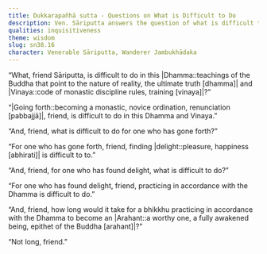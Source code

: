 ```yaml
---
title: Dukkarapañhā sutta - Questions on What is Difficult to Do
description: Ven. Sāriputta answers the question of what is difficult to do in the teaching and discipline, and what is difficult for one who has gone forth.
qualities: inquisitiveness
theme: wisdom
slug: sn38.16
character: Venerable Sāriputta, Wanderer Jambukhādaka
---
```


“What, friend Sāriputta, is difficult to do in this |Dhamma::teachings of the Buddha that point to the nature of reality, the ultimate truth [dhamma]| and |Vinaya::code of monastic discipline rules, training [vinaya]|?”

“|Going forth::becoming a monastic, novice ordination, renunciation [pabbajjā]|, friend, is difficult to do in this Dhamma and Vinaya.”

“And, friend, what is difficult to do for one who has gone forth?”

“For one who has gone forth, friend, finding |delight::pleasure, happiness [abhirati]| is difficult to to.”

“And, friend, for one who has found delight, what is difficult to do?”

“For one who has found delight, friend, practicing in accordance with the Dhamma is difficult to do.”

“And, friend, how long would it take for a bhikkhu practicing in accordance with the Dhamma to become an |Arahant::a worthy one, a fully awakened being, epithet of the Buddha [arahant]|?”

“Not long, friend.”